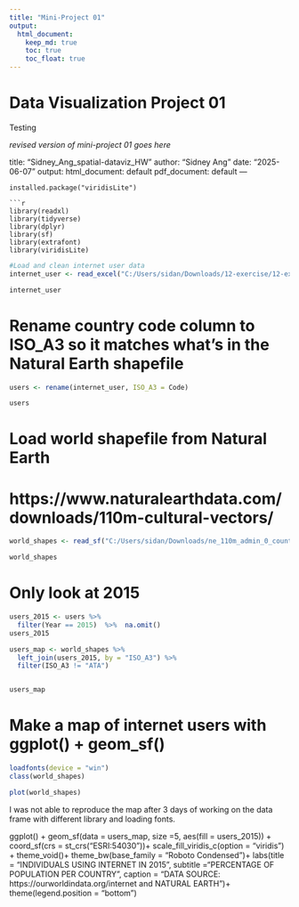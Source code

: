 ```yaml
---
title: "Mini-Project 01"
output: 
  html_document:
    keep_md: true
    toc: true
    toc_float: true
---
```


# Data Visualization Project 01

Testing


_revised version of mini-project 01 goes here_

title: "Sidney_Ang_spatial-dataviz_HW"
author: "Sidney Ang"
date: "2025-06-07"
output:
  html_document: default
  pdf_document: default
---

```
installed.package("viridisLite")

```r
library(readxl)
library(tidyverse)
library(dplyr)
library(sf)
library(extrafont) 
library(viridisLite)
```


```r
#Load and clean internet user data
internet_user <- read_excel("C:/Users/sidan/Downloads/12-exercise/12-exercise/data/share-of-individuals-using-the-internet-1990-2015.xlsx")

internet_user
```

# Rename country code column to ISO_A3 so it matches what's in the Natural Earth shapefile

```r
users <- rename(internet_user, ISO_A3 = Code)

users
```



# Load world shapefile from Natural Earth
# https://www.naturalearthdata.com/downloads/110m-cultural-vectors/
```r
world_shapes <- read_sf("C:/Users/sidan/Downloads/ne_110m_admin_0_countries/ne_110m_admin_0_countries.shp")

world_shapes
```



# Only look at 2015
```r
users_2015 <- users %>%
  filter(Year == 2015)  %>%  na.omit()
users_2015

```



```r
users_map <- world_shapes %>%
  left_join(users_2015, by = "ISO_A3") %>%
  filter(ISO_A3 != "ATA")


users_map
```



# Make a map of internet users with ggplot() + geom_sf()
```r
loadfonts(device = "win")
class(world_shapes)

```


```r
plot(world_shapes)
```

I was not able to reproduce the map after 3 days of working on the data frame with different library and loading fonts.

ggplot() +
  geom_sf(data = users_map, size =5, aes(fill = users_2015)) +
  coord_sf(crs = st_crs("ESRI:54030"))+
  scale_fill_viridis_c(option = "viridis") +
  theme_void()+ theme_bw(base_family = "Roboto Condensed")+
  labs(title = "INDIVIDUALS USING INTERNET IN 2015", subtitle ="PERCENTAGE OF POPULATION PER COUNTRY",
         caption = "DATA SOURCE: https://ourworldindata.org/internet and NATURAL EARTH")+
   theme(legend.position = "bottom")



